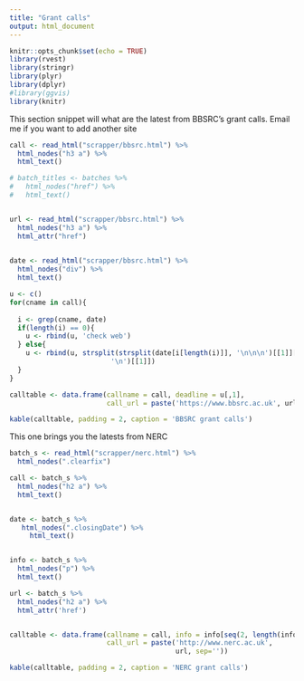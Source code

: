 ```yaml
---
title: "Grant calls"
output: html_document
---
```


```r
knitr::opts_chunk$set(echo = TRUE)
library(rvest)
library(stringr)
library(plyr)
library(dplyr)
#library(ggvis)
library(knitr)
```

This section snippet will what are the latest from BBSRC's grant calls. 
Email me if you want to add another site



```r
call <- read_html("scrapper/bbsrc.html") %>%
  html_nodes("h3 a") %>%
  html_text()

# batch_titles <- batches %>%
#   html_nodes("href") %>%
#   html_text()


url <- read_html("scrapper/bbsrc.html") %>%
  html_nodes("h3 a") %>%
  html_attr("href")
  

date <- read_html("scrapper/bbsrc.html") %>%
  html_nodes("div") %>%
  html_text()

u <- c()
for(cname in call){
  
  i <- grep(cname, date)
  if(length(i) == 0){
    u <- rbind(u, 'check web')
  } else{
    u <- rbind(u, strsplit(strsplit(date[i[length(i)]], '\n\n\n')[[1]][2], 
                         '\n')[[1]])
  }
}

calltable <- data.frame(callname = call, deadline = u[,1], 
                        call_url = paste('https://www.bbsrc.ac.uk', url, sep=''))
```

```r
kable(calltable, padding = 2, caption = 'BBSRC grant calls')

```

This one brings you the latests from NERC

```r
batch_s <- read_html("scrapper/nerc.html") %>%
  html_nodes(".clearfix") 

call <- batch_s %>%
  html_nodes("h2 a") %>%
  html_text()


date <- batch_s %>%
   html_nodes(".closingDate") %>%
     html_text()


info <- batch_s %>%
  html_nodes("p") %>%
  html_text()

url <- batch_s %>%
  html_nodes("h2 a") %>% 
  html_attr('href')


calltable <- data.frame(callname = call, info = info[seq(2, length(info), 2)],
                        call_url = paste('http://www.nerc.ac.uk', 
                                         url, sep=''))

kable(calltable, padding = 2, caption = 'NERC grant calls')
```
